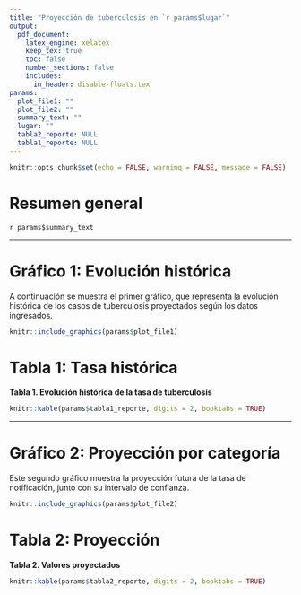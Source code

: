 ```yaml
---
title: "Proyección de tuberculosis en `r params$lugar`"
output: 
  pdf_document:
    latex_engine: xelatex
    keep_tex: true
    toc: false
    number_sections: false
    includes:
      in_header: disable-floats.tex
params:
  plot_file1: ""
  plot_file2: ""
  summary_text: ""
  lugar: ""
  tabla2_reporte: NULL
  tabla1_reporte: NULL
---
```


```r
knitr::opts_chunk$set(echo = FALSE, warning = FALSE, message = FALSE)
```

# Resumen general

`r params$summary_text`

---

# Gráfico 1: Evolución histórica

A continuación se muestra el primer gráfico, que representa la evolución histórica de los casos de tuberculosis proyectados según los datos ingresados.

```r
knitr::include_graphics(params$plot_file1)
```

# Tabla 1: Tasa histórica

**Tabla 1. Evolución histórica de la tasa de tuberculosis**

```r
knitr::kable(params$tabla1_reporte, digits = 2, booktabs = TRUE)
```

---

# Gráfico 2: Proyección por categoría

Este segundo gráfico muestra la proyección futura de la tasa de notificación, junto con su intervalo de confianza.

```r
knitr::include_graphics(params$plot_file2)
```

# Tabla 2: Proyección

**Tabla 2. Valores proyectados**

```r
knitr::kable(params$tabla2_reporte, digits = 2, booktabs = TRUE)
```
